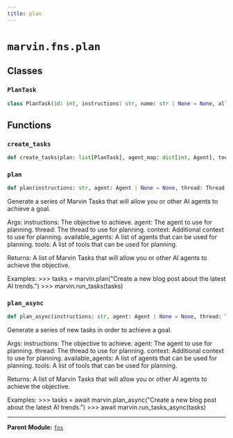 ```yaml
---
title: plan
---
```


# `marvin.fns.plan`

## Classes

### `PlanTask`
```python
class PlanTask(id: int, instructions: str, name: str | None = None, allow_fail: bool = False, allow_skip: bool = False, parent_id: int | None = None, depends_on_ids: list[int] | None = None, agent_ids: list[int] | None = None, tool_ids: list[int] | None = None)
```

## Functions

### `create_tasks`
```python
def create_tasks(plan: list[PlanTask], agent_map: dict[int, Agent], tool_map: dict[int, Callable[..., Any]], parent_task: Task | None = None) -> list[Task]
```

### `plan`
```python
def plan(instructions: str, agent: Agent | None = None, thread: Thread | str | None = None, context: dict[str, Any] | None = None, available_agents: list[Agent] | None = None, tools: list[Callable[..., Any]] | None = None, parent_task: Task | None = None) -> list[Task]
```
Generate a series of Marvin Tasks that will allow you or other AI agents to achieve a goal.

Args:
    instructions: The objective to achieve.
    agent: The agent to use for planning.
    thread: The thread to use for planning.
    context: Additional context to use for planning.
    available_agents: A list of agents that can be used for planning.
    tools: A list of tools that can be used for planning.

Returns:
    A list of Marvin Tasks that will allow you or other AI agents to achieve the objective.


Examples:
    >>> tasks = marvin.plan("Create a new blog post about the latest AI trends.")
    >>> marvin.run_tasks(tasks)

### `plan_async`
```python
def plan_async(instructions: str, agent: Agent | None = None, thread: Thread | str | None = None, context: dict[str, Any] | None = None, available_agents: list[Agent] | None = None, tools: list[Callable[..., Any]] | None = None, parent_task: Task | None = None) -> list[Task]
```
Generate a series of new tasks in order to achieve a goal.

Args:
    instructions: The objective to achieve.
    agent: The agent to use for planning.
    thread: The thread to use for planning.
    context: Additional context to use for planning.
    available_agents: A list of agents that can be used for planning.
    tools: A list of tools that can be used for planning.

Returns:
    A list of Marvin Tasks that will allow you or other AI agents to achieve the objective.

Examples:
    >>> tasks = await marvin.plan_async("Create a new blog post about the latest AI trends.")
    >>> await marvin.run_tasks_async(tasks)

---

**Parent Module:** [`fns`](marvin-fns)
